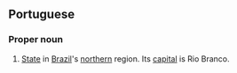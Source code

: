 ==Portuguese==
===Proper noun===
#[[State]] in [[Brazil]]'s [[northern]] region. Its [[capital]] is Rio Branco.